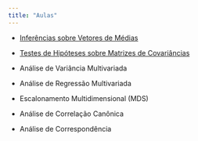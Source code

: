 ---
title: "Aulas"
---

- [Inferências sobre Vetores de Médias](/aulas/Inferencias_Medias/Teste_medias.html "Inferências sobre Vetores de Médias"){aria-label="Inferências sobre Vetores de Médias"}

- [Testes de Hipóteses sobre Matrizes de Covariâncias](/aulas/Inferencia_Covariancias/Teste_covariancias.html "Testes de Hipóteses sobre Matrizes de Covariâncias"){aria-label="Testes de Hipóteses sobre Matrizes de Covariâncias"}

- Análise de Variância Multivariada

- Análise de Regressão Multivariada

- Escalonamento Multidimensional (MDS)

- Análise de Correlação Canônica

- Análise de Correspondência
